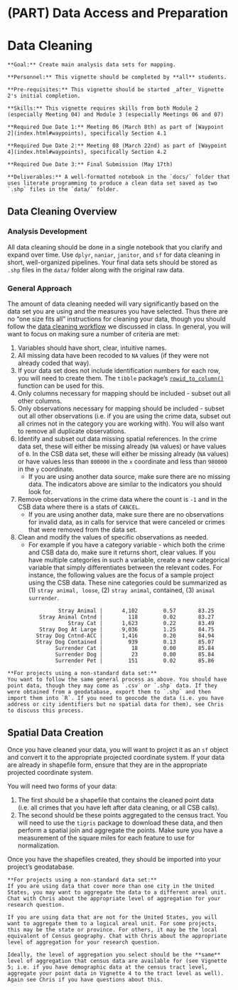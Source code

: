 # (PART) Data Access and Preparation {-}

# Data Cleaning

```block
**Goal:** Create main analysis data sets for mapping.
```

```block
**Personnel:** This vignette should be completed by **all** students. 
```

```block
**Pre-requisites:** This vignette should be started _after_ Vignette 2's initial completion.
```

```block
**Skills:** This vignette requires skills from both Module 2 (especially Meeting 04) and Module 3 (especially Meetings 06 and 07)
```

```block
**Required Due Date 1:** Meeting 06 (March 8th) as part of [Waypoint 2](index.html#waypoints), specifically Section 4.1

**Required Due Date 2:** Meeting 08 (March 22nd) as part of [Waypoint 4](index.html#waypoints), specifically Section 4.2

**Required Due Date 3:** Final Submission (May 17th)
```

```block
**Deliverables:** A well-formatted notebook in the `docs/` folder that uses literate programming to produce a clean data set saved as two `.shp` files in the `data/` folder.
```

## Data Cleaning Overview

### Analysis Development

All data cleaning should be done in a single notebook that you clarify and expand over time. Use `dplyr`, `naniar`, `janitor`, and `sf` for data cleaning in short, well-organized pipelines. Your final data sets should be stored as `.shp` files in the `data/` folder along with the original raw data.

### General Approach

The amount of data cleaning needed will vary significantly based on the data set you are using and the measures you have selected. Thus there are no "one size fits all" instructions for cleaning your data, though you should follow the [data cleaning workflow](https://github.com/slu-soc5650/module-2-data-cleaning/blob/master/handouts/wranglingWorkflow.pdf) we discussed in class. In general, you will want to focus on making sure a number of criteria are met:

1. Variables should have short, clear, intuitive names.
2. All missing data have been recoded to `NA` values (if they were not already coded that way).
3. If your data set does not include identification numbers for each row, you will need to create them. The `tibble` package's [`rowid_to_column()`](https://tibble.tidyverse.org/reference/rownames.html) function can be used for this.
4. Only columns necessary for mapping should be included - subset out all other columns.
5. Only observations necessary for mapping should be included - subset out all other observations (i.e. if you are using the crime data, subset out all crimes not in the category you are working with). You will also want to remove all duplicate observations.
6. Identify and subset out data missing spatial references. In the crime data set, these will either be missing already (`NA` values) or have values of `0`. In the CSB data set, these will either be missing already (`NA` values) or have values less than `800000` in the `x` coordinate and less than `980000` in the `y` coordinate.
    * If you are using another data source, make sure there are no missing data. The indicators above are similar to the indicators you should look for.
7. Remove observations in the crime data where the count is `-1` and in the CSB data where there is a stats of `CANCEL`. 
    * If you are using another data, make sure there are no observations for invalid data, as in calls for service that were canceled or crimes that were removed from the data set.
8. Clean and modify the values of specific observations as needed. 
    * For example if you have a category variable - which both the crime and CSB data do, make sure it returns short, clear values. If you have multiple categories in such a variable, create a new categorical variable that simply differentiates between the relevant codes. For instance, the following values are the focus of a sample project using the CSB data. These nine categories could be summarized as (1) `stray animal, loose`, (2) `stray animal`, contained, (3) `animal surrender`.

```
                Stray Animal |      4,102        0.57       83.25
          Stray Animal Cntnd |        118        0.02       83.27
                   Stray Cat |      1,623        0.22       83.49
          Stray Dog At Large |      9,036        1.25       84.75
         Stray Dog Cntnd-ACC |      1,416        0.20       84.94
         Stray Dog Contained |        939        0.13       85.07
               Surrender Cat |         18        0.00       85.84
               Surrender Dog |         23        0.00       85.84
               Surrender Pet |        151        0.02       85.86
```

```block
**For projects using a non-standard data set:**
You want to follow the same general process as above. You should have point data, though they may come as `.csv` or `.shp` data. If they were obtained from a geodatabase, export them to `.shp` and then import them into `R`. If you need to geocode the data (i.e. you have address or city identifiers but no spatial data for them), see Chris to discuss this process.
```

## Spatial Data Creation
Once you have cleaned your data, you will want to project it as an `sf` object and convert it to the appropriate projected coordinate system. If your data are already in shapefile form, ensure that they are in the appropriate projected coordinate system. 

You will need two forms of your data: 

1. The first should be a shapefile that contains the cleaned point data (i.e. all crimes that you have left after data cleaning, or all CSB calls). 
2. The second should be these points aggregated to the census tract. You will need to use the `tigris` package to download these data, and then perform a spatial join and aggregate the points. Make sure you have a measurement of the square miles for each feature to use for normalization.

Once you have the shapefiles created, they should be imported into your project's geodatabase.

```block
**For projects using a non-standard data set:**
If you are using data that cover more than one city in the United States, you may want to aggregate the data to a different areal unit. Chat with Chris about the appropriate level of aggregation for your research question.

If you are using data that are not for the United States, you will want to aggregate them to a logical areal unit. For some projects, this may be the state or province. For others, it may be the local equivalent of Census geography. Chat with Chris about the appropriate level of aggregation for your research question.

Ideally, the level of aggregation you select should be the **same** level of aggregation that census data are available for (see Vignette 5; i.e. if you have demographic data at the census tract level, aggregate your point data in Vignette 4 to the tract level as well). Again see Chris if you have questions about this.
```
